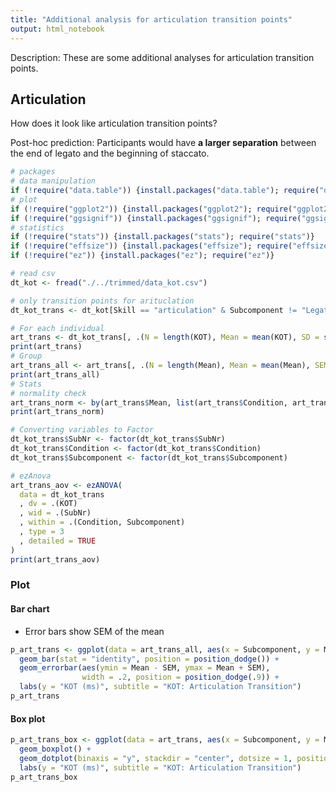 ```yaml
---
title: "Additional analysis for articulation transition points"
output: html_notebook
---
```

Description: These are some additional analyses for articulation transition points.

## Articulation
How does it look like articulation transition points?

Post-hoc prediction: Participants would have **a larger separation** between the end of legato and the beginning of staccato.

```r
# packages
# data manipulation
if (!require("data.table")) {install.packages("data.table"); require("data.table")}
# plot
if (!require("ggplot2")) {install.packages("ggplot2"); require("ggplot2")}
if (!require("ggsignif")) {install.packages("ggsignif"); require("ggsignif")}
# statistics
if (!require("stats")) {install.packages("stats"); require("stats")}
if (!require("effsize")) {install.packages("effsize"); require("effsize")}
if (!require("ez")) {install.packages("ez"); require("ez")}

# read csv
dt_kot <- fread("./../trimmed/data_kot.csv")

# only transition points for arituclation
dt_kot_trans <- dt_kot[Skill == "articulation" & Subcomponent != "Legato" & Subcomponent != "Staccato"]
```

```r
# For each individual
art_trans <- dt_kot_trans[, .(N = length(KOT), Mean = mean(KOT), SD = sd(KOT)), by = .(SubNr, Condition, Subcomponent)]
print(art_trans)
# Group
art_trans_all <- art_trans[, .(N = length(Mean), Mean = mean(Mean), SEM = sd(Mean)/sqrt(length(Mean))), by = .(Condition, Subcomponent)]
print(art_trans_all)
# Stats
# normality check
art_trans_norm <- by(art_trans$Mean, list(art_trans$Condition, art_trans$Subcomponent), shapiro.test)
print(art_trans_norm)

# Converting variables to Factor
dt_kot_trans$SubNr <- factor(dt_kot_trans$SubNr)
dt_kot_trans$Condition <- factor(dt_kot_trans$Condition)
dt_kot_trans$Subcomponent <- factor(dt_kot_trans$Subcomponent)

# ezAnova
art_trans_aov <- ezANOVA(
  data = dt_kot_trans
  , dv = .(KOT)
  , wid = .(SubNr)
  , within = .(Condition, Subcomponent)
  , type = 3
  , detailed = TRUE
)
print(art_trans_aov)
```

### Plot
#### Bar chart
- Error bars show SEM of the mean

```{r art_trans_bar, echo = FALSE}　
p_art_trans <- ggplot(data = art_trans_all, aes(x = Subcomponent, y = Mean, fill = Condition)) +
  geom_bar(stat = "identity", position = position_dodge()) +
  geom_errorbar(aes(ymin = Mean - SEM, ymax = Mean + SEM),
                width = .2, position = position_dodge(.9)) +
  labs(y = "KOT (ms)", subtitle = "KOT: Articulation Transition")
p_art_trans
```

#### Box plot
```r
p_art_trans_box <- ggplot(data = art_trans, aes(x = Subcomponent, y = Mean, fill = Condition)) +
  geom_boxplot() +
  geom_dotplot(binaxis = "y", stackdir = "center", dotsize = 1, position = position_dodge(0.75)) +
  labs(y = "KOT (ms)", subtitle = "KOT: Articulation Transition")
p_art_trans_box
```
